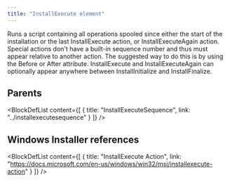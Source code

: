 ```yaml
---
title: "InstallExecute element"
---
```



Runs a script containing all operations spooled since either the start of the installation or the last InstallExecute action, or InstallExecuteAgain action. Special actions don't have a built-in sequence number and thus must appear relative to another action. The suggested way to do this is by using the Before or After attribute. InstallExecute and InstallExecuteAgain can optionally appear anywhere between InstallInitialize and InstallFinalize.


## Parents

<BlockDefList content={[
    {
      title: "InstallExecuteSequence",
      link: "../installexecutesequence"
    }
  ]}
/>

## Windows Installer references

<BlockDefList content={[
    {
      title: "InstallExecute Action",
      link: "https://docs.microsoft.com/en-us/windows/win32/msi/installexecute-action"
    }
  ]}
/>
